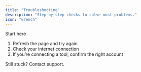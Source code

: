 ```yaml
---
title: "Troubleshooting"
description: "Step‑by‑step checks to solve most problems."
icon: "wrench"
---
```


Start here
1) Refresh the page and try again
2) Check your internet connection
3) If you’re connecting a tool, confirm the right account

Still stuck? Contact support.

